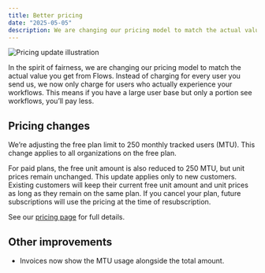```yaml
---
title: Better pricing
date: "2025-05-05"
description: We are changing our pricing model to match the actual value you get from Flows. Instead of charging for every user you send us, we now only charge for users who actually experience your workflows.
---
```


<Image
  src="/images/changelog/2025-05-05-pricing-update.png"
  alt="Pricing update illustration"
  width={1600}
  height={900}
/>

In the spirit of fairness, we are changing our pricing model to match the actual value you get from Flows. Instead of charging for every user you send us, we now only charge for users who actually experience your workflows. This means if you have a large user base but only a portion see workflows, you’ll pay less.

## Pricing changes

We’re adjusting the free plan limit to 250 monthly tracked users (MTU). This change applies to all organizations on the free plan.

For paid plans, the free unit amount is also reduced to 250 MTU, but unit prices remain unchanged. This update applies only to new customers. Existing customers will keep their current free unit amount and unit prices as long as they remain on the same plan. If you cancel your plan, future subscriptions will use the pricing at the time of resubscription.

See our [pricing page](/pricing) for full details.

## Other improvements

- Invoices now show the MTU usage alongside the total amount.
